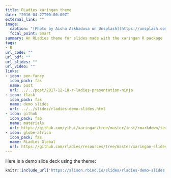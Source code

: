 ```yaml
---
title: RLadies xaringan theme
date: "2016-04-27T00:00:00Z"
external_link: ""
image:
  caption: "[Photo by Aisha Askhadova on Unsplash](https://unsplash.com/photos/q6QawmPaTNk)"
  focal_point: Smart
summary: An RLadies theme for slides made with the xaringan R package
tags:
- R
url_code: ""
url_pdf: ""
url_slides: ""
url_video: ""
links:
- icon: pen-fancy
  icon_pack: fas
  name: post
  url: ../../post/2017-12-18-r-ladies-presentation-ninja
- icon: flask
  icon_pack: fas
  name: demo slides
  url: ../../slides/rladies-demo-slides.html
- icon: github
  icon_pack: fab
  name: materials
  url: https://github.com/yihui/xaringan/tree/master/inst/rmarkdown/templates/xaringan/resources
- icon: globe-africa
  icon_pack: fas
  name: RLadies Global
  url: https://github.com/rladies/resources/tree/master/xaringan-slides
---
```


Here is a demo slide deck using the theme:

```r
knitr::include_url('https://alison.rbind.io/slides/rladies-demo-slides.html#1')
```
